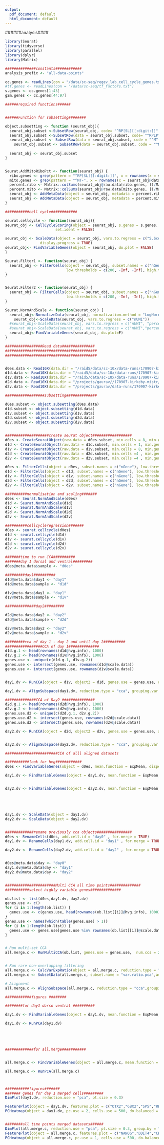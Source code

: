 ```yaml
---
output:
  pdf_document: default
  html_document: default
---
```

######analysis####

```r
library(Seurat)
library(tidyverse)
library(parallel)
library(dplyr)
library(Matrix)

```

```r

##############constants############
analysis_prefix <- "all-data-points"

cc.genes <- readLines(con = "/data/sc-seq/regev_lab_cell_cycle_genes.txt")
#tf.genes <- readLines(con = "/data/sc-seq/tf_factors.txt")
s.genes <- cc.genes[1:43]
g2m.genes <- cc.genes[44:97]

######required functions######


######Function for subsetting########

object.subsetting <- function (seurat_obj){
  seurat_obj.subset <-SubsetRow(seurat_obj, code= "^RP[SL][[:digit:]]"  , invert = TRUE)
  seurat_obj.subset <-SubsetRow(data = seurat_obj.subset, code= "^RPLP"  , invert = TRUE)
  seurat_obj.subset <- SubsetRow(data = seurat_obj.subset, code = "^MT-" , invert = TRUE)
    seurat_obj.subset <- SubsetRow(data = seurat_obj.subset, code = "^MTRNR" , invert = TRUE)
  
  seurat_obj <- seurat_obj.subset
}


Seurat.AddMitoRiboPct <- function(seurat_obj) {
  ribo.genes <- grep(pattern = "^RP[SL][[:digit:]]", x = rownames(x = seurat_obj@data), value = TRUE)
  mito.genes <- grep(pattern = "^MT-", x = rownames(x = seurat_obj@data), value = TRUE, ignore.case=TRUE)
  percent.ribo <- Matrix::colSums(seurat_obj@raw.data[ribo.genes, ])/Matrix::colSums(seurat_obj@raw.data)
  percent.mito <- Matrix::colSums(seurat_obj@raw.data[mito.genes, ])/Matrix::colSums(seurat_obj@raw.data)
  seurat_obj <- AddMetaData(object = seurat_obj, metadata = percent.ribo, col.name = "percent.ribo")
  seurat_obj <- AddMetaData(object = seurat_obj, metadata = percent.mito, col.name = "percent.mito")
}

###########cell cycle############

seurat.cellcycle <- function(seurat_obj){
seurat_obj <- CellCycleScoring(object = seurat_obj, s.genes = s.genes, g2m.genes = g2m.genes, 
                       set.ident = FALSE)

seurat_obj <- ScaleData(object = seurat_obj, vars.to.regress = c("S.Score", "G2M.Score"), 
                display.progress = TRUE)
seurat_obj<- FindVariableGenes(object = seurat_obj, do.plot = FALSE)
}

Seurat.Filter1 <- function(seurat_obj) {
  seurat_obj <- FilterCells(object = seurat_obj, subset.names = c("nGene", "percent.mito", "percent.ribo"),
                            low.thresholds = c(200, -Inf, -Inf), high.thresholds = c(4000,.05,.6))
}


Seurat.Filter2 <- function(seurat_obj) {
  seurat_obj <- FilterCells(object = seurat_obj, subset.names = c("nGene", "percent.mito","percent.ribo"),
                            low.thresholds = c(200, -Inf, -Inf), high.thresholds = c(6000,.05, .6))
}

Seurat.NormAndScale <- function(seurat_obj) {
  seurat_obj<-NormalizeData(seurat_obj, normalization.method = "LogNormalize", scale.factor = 1e4)
    seurat_obj<-ScaleData(seurat_obj, vars.to.regress = c("nUMI"))
  #seurat_obj<-ScaleData(seurat_obj, vars.to.regress = c("nUMI", "percent.mito", "percent.ribo"))
  #seurat_obj<-ScaleData(seurat_obj, vars.to.regress = c("nUMI","percent.mito"), use.umi=T, model.use="negbinom") # too slow
  seurat_obj<-FindVariableGenes(seurat_obj, do.plot=F)
}
```

```r
#################Read data###############
##########################################
##########################################


d0es.data <- Read10X(data.dir = "/raid5/data/sc-10x/data-runs/170907-kirkeby-mistr/d0es-5000_cells/outs/filtered_gene_bc_matrices/hg19/")
d1d.data <- Read10X(data.dir = "/raid5/data/sc-10x/data-runs/170907-kirkeby-mistr/d1d-5000_cells/outs/filtered_gene_bc_matrices/hg19/")
d1v.data <- Read10X(data.dir = "/raid5/data/sc-10x/data-runs/170907-kirkeby-mistr/d1v-5000_cells/outs/filtered_gene_bc_matrices/hg19/")
d2d.data <- Read10X(data.dir = "/projects/gaurav//170907-kirkeby-mistr/48hrsd-5000_cells/outs/filtered_gene_bc_matrices/hg19/")
d2v.data <- Read10X(data.dir = "/projects/gaurav/data-runs/170907-kirkeby-mistr/d2v-5000_cells/outs/filtered_gene_bc_matrices/hg19/")


```

```r
##################subsetting##############

d0es.subset <- object.subsetting(d0es.data)
d1d.subset <- object.subsetting(d1d.data)
d1v.subset <- object.subsetting(d1v.data)
d2d.subset <- object.subsetting(d2d.data)
d2v.subset <- object.subsetting(d2v.data)


####################create seurat object##################
d0es <- CreateSeuratObject(raw.data = d0es.subset, min.cells = 8, min.genes = 200, project = "d0es")
d1d <- CreateSeuratObject(raw.data = d1d.subset, min.cells = 1, min.genes = 200, project = "d1d")
d1v <- CreateSeuratObject(raw.data = d1v.subset, min.cells = 8, min.genes = 200, project = "d1v")
d2d <- CreateSeuratObject(raw.data = d2d.subset, min.cells =4 , min.genes = 200, project = "d2d" )
d2v <- CreateSeuratObject(raw.data = d2v.subset, min.cells =4 , min.genes = 200, project = "d2v" )

```

```r
d0es <- FilterCells(object = d0es, subset.names = c("nGene"), low.thresholds = c(200), high.thresholds = c(5000))
d1d <- FilterCells(object = d1d, subset.names = c("nGene"), low.thresholds = c(200), high.thresholds = c(8000))
d1v <- FilterCells(object = d1v, subset.names = c("nGene"), low.thresholds = c(200), high.thresholds = c(6000))
d2d <- FilterCells(object = d2d, subset.names = c("nGene"), low.thresholds = c(200), high.thresholds = c(4500))
d2v <- FilterCells(object = d2v, subset.names = c("nGene"), low.thresholds = c(200), high.thresholds = c(6500))

```



```r
##########normalisation and scaling#######
d0es <- Seurat.NormAndScale(d0es)
d1d <- Seurat.NormAndScale(d1d)
d1v <- Seurat.NormAndScale(d1v)
d2d <- Seurat.NormAndScale(d2d)
d2v <- Seurat.NormAndScale(d2v)

```

```r
##########cellcycleregression#######
d0es <- seurat.cellcycle(d0es)
d1d <- seurat.cellcycle(d1d)
d1v <- seurat.cellcycle(d1v)
d2d <- seurat.cellcycle(d2d)
d2v <- seurat.cellcycle(d2v)

```


```r
#######time to run CCA##########
#######day 1 dorsal and ventral#########
d0es@meta.data$sample <- "d0es"

#########day1##########
d1d@meta.data$day1 <- "day1"
d1d@meta.data$sample <- "d1d"

d1v@meta.data$day1 <- "day1"
d1v@meta.data$sample <- "d1v"

##############day2#########

d2d@meta.data$day2 <- "day2"
d2d@meta.data$sample <- "d2d"

d2v@meta.data$day2 <- "day2"
d2v@meta.data$sample <- "d2v"
```

```r
#########cca of day 1 - day 2 and until day 2##########
#################CCA of day 1##############
d1d.g.1 <- head(rownames(d1d@hvg.info), 1000)
d1v.g.2 <- head(rownames(d1v@hvg.info), 1000)
genes.use <- unique(c(d1d.g.1, d1v.g.2))
genes.use <- intersect(genes.use, rownames(d1d@scale.data))
genes.use <- intersect(genes.use, rownames(d1v@scale.data))


day1.dv <- RunCCA(object = d1v, object2 = d1d, genes.use = genes.use, add.cell.id1 = "d1v", add.cell.id2 = "d1d")

day1.dv <- AlignSubspace(day1.dv, reduction.type = "cca", grouping.var = "sample", dims.align = 1:20)

##############CCA of Day2 ###############
d2d.g.1 <- head(rownames(d2d@hvg.info), 1000)
d2v.g.2 <- head(rownames(d2v@hvg.info), 1000)
genes.use.d2 <- unique(c(d2d.g.1, d2v.g.2))
genes.use.d2 <- intersect(genes.use, rownames(d2d@scale.data))
genes.use.d2 <- intersect(genes.use, rownames(d2v@scale.data))

day2.dv <- RunCCA(object = d2d, object2 = d2v, genes.use = genes.use, add.cell.id1 = "d2d", add.cell.id2 = "d2v")


day2.dv <- AlignSubspace(day2.dv, reduction.type = "cca", grouping.var = "sample", dims.align = 1:20)

```

```r
########################CCA of alll aligned datasets

###########look for hvg############
d0es <- FindVariableGenes(object = d0es, mean.function = ExpMean, dispersion.function = LogVMR, x.low.cutoff = 0.0125, x.high.cutoff = 3,y.cutoff = 0.5)

day1.dv <- FindVariableGenes(object = day1.dv, mean.function = ExpMean, dispersion.function = LogVMR, x.low.cutoff = 0.0125, x.high.cutoff = 3,y.cutoff = 0.5)


day2.dv <- FindVariableGenes(object = day2.dv, mean.function = ExpMean, dispersion.function = LogVMR, x.low.cutoff = 0.0125, x.high.cutoff = 3,y.cutoff = 0.5)





day1.dv <- ScaleData(object = day1.dv)
day2.dv <- ScaleData(object = day2.dv)


#############rename previously cca objects################
d0es <- RenameCells(d0es, add.cell.id = "day0" , for.merge = TRUE)
day1.dv <- RenameCells(day1.dv, add.cell.id = "day1" , for.merge = TRUE)

day2.dv <- RenameCells(day2.dv, add.cell.id = "day2" , for.merge = TRUE)


d0es@meta.data$day <- "day0"
day1.dv@meta.data$day <- "day1"
day2.dv@meta.data$day <- "day2"


#######################Multi CCA all time points##############
###########select highly variable genes##############

ob.list <- list(d0es,day1.dv, day2.dv)
genes.use <- c()
for (i in 1:length(ob.list)) {
  genes.use <- c(genes.use, head(rownames(ob.list[[i]]@hvg.info), 1000))
}
genes.use <- names(which(table(genes.use) > 1))
for (i in 1:length(ob.list)) {
  genes.use <- genes.use[genes.use %in% rownames(ob.list[[i]]@scale.data)]
}


# Run multi-set CCA
all.merge.c <- RunMultiCCA(ob.list, genes.use = genes.use,  num.ccs = 20)


# Run rare non-overlapping filtering
all.merge.c <- CalcVarExpRatio(object = all.merge.c, reduction.type = "pca",grouping.var = "sample", dims.use = 1:20)
all.merge.c <- SubsetData(all.merge.c, subset.name = "var.ratio.pca",accept.low = 0.5)

# Alignment
all.merge.c <- AlignSubspace(all.merge.c, reduction.type = "cca",grouping.var = "sample",dims.align = 1:20)

```


```r
############figures ########

########for day1 dorso ventral ##########

day1.dv <- FindVariableGenes(object = day1.dv, mean.function = ExpMean, dispersion.function = LogVMR, x.low.cutoff = 0.0125, x.high.cutoff = 3, y.cutoff = 0.5)

day1.dv <- RunPCA(day1.dv)





#############for all.merge###########


all.merge.c <- FindVariableGenes(object = all.merge.c, mean.function = ExpMean, dispersion.function = LogVMR, x.low.cutoff = 0.0125, x.high.cutoff = 3, y.cutoff = 0.5)

all.merge.c <- RunPCA(all.merge.c)




```

```r
###########figures#######
####### genes for day 1 merged cells#########
DimPlot(day1.dv, reduction.use = "pca", pt.size = 0.3)

FeaturePlot(object = day1.dv, features.plot = c("OTX2","GBX2","SP5","RBP1","FST"), cols.use = c("grey", "blue"),reduction.use = "pca")
PCHeatmap(object = day1.dv, pc.use = 2, cells.use = 500, do.balanced = TRUE, label.columns = FALSE)


########all time points merged datasets######
DimPlot(all.merge.c, reduction.use = "pca", pt.size = 0.3, group.by = "sample")
FeaturePlot(object = all.merge.c, features.plot = c("NANOG","DDIT4","CRABP2","MAP1B","SOX1"), cols.use = c("grey", "blue"),reduction.use = "pca")
PCHeatmap(object = all.merge.c, pc.use = 1, cells.use = 500, do.balanced = TRUE, label.columns = FALSE)

```

